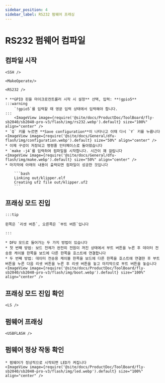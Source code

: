```yaml
---
sidebar_position: 4
sidebar_label: RS232 펌웨어 프래싱
---
```




# RS232 펌웨어 컴파일

## 컴파일 시작

    <SSH />

    <MakeOperate/>

    <RS232 />

    * **GPIO 핀을 마이크로컨트롤러 시작 시 설정** 선택, 입력: **!gpio5**
    :::warning
        `!gpio5`를 입력할 때 영문 입력 상태에서 입력해야 합니다.
    :::
        <ImageView image={require('@site/docs/ProductDoc/ToolBoard/fly-sb2040/sb2040-pro-v3/flash/img/rs232.webp').default} size="100%" align="center" />
    * `Q` 키를 누르면 **Save configuration**이 나타나고 이때 다시 `Y` 키를 누릅니다
    <ImageView image={require('@site/docs/General/dfu-flash/img/configuration.webp').default} size="50%" align="center" />
    * 이제 구성이 저장되고 명령줄 인터페이스로 돌아왔습니다
    * `make -j4`를 입력하여 컴파일을 시작합니다. 시간이 꽤 걸립니다
    <ImageView image={require('@site/docs/General/dfu-flash/img/make.webp').default} size="50%" align="center" />
    * 마지막에 아래의 내용이 출력되면 컴파일이 성공한 것입니다

        ```bash
        Linking out/klipper.elf
        Creating uf2 file out/klipper.uf2
        ```


## 프래싱 모드 진입

    :::tip

    왼쪽은 `리셋 버튼`, 오른쪽은 `부트 버튼`입니다

    :::

    * DFU 모드로 들어가는 두 가지 방법이 있습니다
    * 첫 번째 방법: 보드 전체가 완전히 전원이 꺼진 상태에서 부트 버튼을 누른 후 데이터 전송용 케이블 한쪽을 보드에 다른 한쪽을 호스트에 연결합니다
    * 두 번째 방법: 데이터 전송용 케이블 한쪽을 보드에 다른 한쪽을 호스트에 연결한 후 부트 버튼을 누른 다음 리셋 버튼을 누른 후 리셋 버튼을 놓고 마지막으로 부트 버튼을 놓습니다
    <ImageView image={require('@site/docs/ProductDoc/ToolBoard/fly-sb2040/sb2040-pro-v3/flash/img/boot.webp').default} size="100%" align="center" />

## 프래싱 모드 진입 확인

    <LS />


## 펌웨어 프래싱
    
    <USBFLASH />
    


## 펌웨어 정상 작동 확인

    * 펌웨어가 정상적으로 시작되면 LED가 켜집니다
    <ImageView image={require('@site/docs/ProductDoc/ToolBoard/fly-sb2040/sb2040-pro-v3/flash/img/led.webp').default} size="100%" align="center" />
